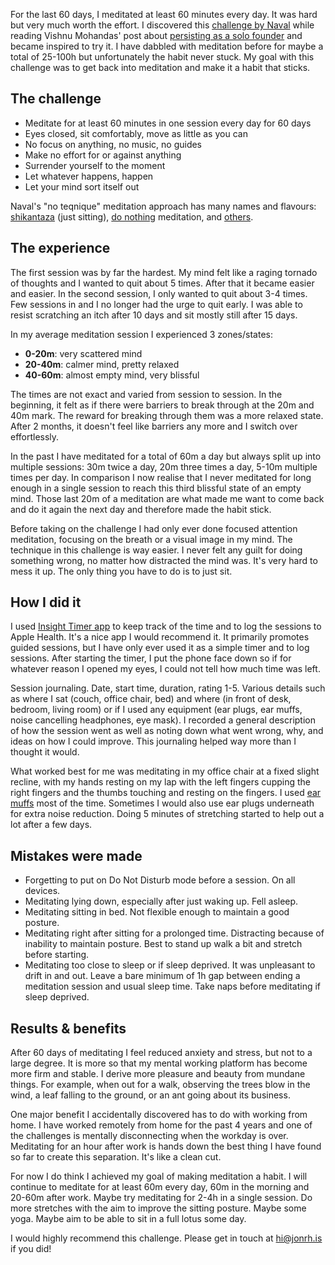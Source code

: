 
<Post title="60x60 Meditation challenge" date="November 1, 2020">

For the last 60 days, I meditated at least 60 minutes every day. It was hard but very much worth
the effort. I discovered this [challenge by Naval][naval-tweets] while reading Vishnu Mohandas'
post about [persisting as a solo founder][vishnu-post] and became inspired to try it. I have
dabbled with meditation before for maybe a total of 25-100h but unfortunately the habit never
stuck. My goal with this challenge was to get back into meditation and make it a habit that sticks.


## The challenge
* Meditate for at least 60 minutes in one session every day for 60 days
* Eyes closed, sit comfortably, move as little as you can
* No focus on anything, no music, no guides
* Make no effort for or against anything
* Surrender yourself to the moment
* Let whatever happens, happen
* Let your mind sort itself out

Naval's "no teqnique" meditation approach has many names and flavours: [shikantaza][shikantaza]
(just sitting), [do nothing][donothing] meditation, and [others][deconstruct].


## The experience
The first session was by far the hardest. My mind felt like a raging tornado of thoughts and I
wanted to quit about 5 times. After that it became easier and easier. In the second session, I
only wanted to quit about 3-4 times. Few sessions in and I no longer had the urge to quit early.
I was able to resist scratching an itch after 10 days and sit mostly still after 15 days.

In my average meditation session I experienced 3 zones/states:
* **0-20m**: very scattered mind
* **20-40m**: calmer mind, pretty relaxed
* **40-60m**: almost empty mind, very blissful

The times are not exact and varied from session to session. In the beginning, it felt as if there
were barriers to break through at the 20m and 40m mark. The reward for breaking through them was a
more relaxed state. After 2 months, it doesn't feel like barriers any more and I switch over
effortlessly.

In the past I have meditated for a total of 60m a day but always split up into multiple sessions:
30m twice a day, 20m three times a day, 5-10m multiple times per day. In comparison I now realise
that I never meditated for long enough in a single session to reach this third blissful state of an
empty mind. Those last 20m of a meditation are what made me want to come back and do it again the
next day and therefore made the habit stick.

Before taking on the challenge I had only ever done focused attention meditation, focusing on the
breath or a visual image in my mind. The technique in this challenge is way easier. I never felt
any guilt for doing something wrong, no matter how distracted the mind was. It's very hard to mess
it up. The only thing you have to do is to just sit.


## How I did it
I used [Insight Timer app][insight] to keep track of the time and to log the sessions to Apple
Health. It's a nice app I would recommend it. It primarily promotes guided sessions, but I have
only ever used it as a simple timer and to log sessions. After starting the timer, I put the phone
face down so if for whatever reason I opened my eyes, I could not tell how much time was left.

Session journaling. Date, start time, duration, rating 1-5. Various details such as where I sat
(couch, office chair, bed) and where (in front of desk, bedroom, living room) or if I used any
equipment (ear plugs, ear muffs, noise cancelling headphones, eye mask). I recorded a general
description of how the session went as well as noting down what went wrong, why, and ideas on how
I could improve. This journaling helped way more than I thought it would.

What worked best for me was meditating in my office chair at a fixed slight recline, with my hands
resting on my lap with the left fingers cupping the right fingers and the thumbs touching and
resting on the fingers. I used [ear muffs][peltor] most of the time. Sometimes I would also use ear
plugs underneath for extra noise reduction. Doing 5 minutes of stretching started to help out a lot
after a few days.


## Mistakes were made
* Forgetting to put on Do Not Disturb mode before a session. On all devices.
* Meditating lying down, especially after just waking up. Fell asleep.
* Meditating sitting in bed. Not flexible enough to maintain a good posture.
* Meditating right after sitting for a prolonged time. Distracting because of inability to
maintain posture. Best to stand up walk a bit and stretch before starting.
* Meditating too close to sleep or if sleep deprived. It was unpleasant to drift in and out. Leave
a bare minimum of 1h gap between ending a meditation session and usual sleep time. Take naps before
meditating if sleep deprived.


## Results & benefits
After 60 days of meditating I feel reduced anxiety and stress, but not to a large degree. It is
more so that my mental working platform has become more firm and stable. I derive more pleasure and
beauty from mundane things. For example, when out for a walk, observing the trees blow in the wind,
a leaf falling to the ground, or an ant going about its business.

One major benefit I accidentally discovered has to do with working from home. I have worked
remotely from home for the past 4 years and one of the challenges is mentally disconnecting when
the workday is over. Meditating for an hour after work is hands down the best thing I have found so
far to create this separation. It's like a clean cut.

For now I do think I achieved my goal of making meditation a habit. I will continue to meditate for
at least 60m every day, 60m in the morning and 20-60m after work. Maybe try meditating for 2-4h in
a single session. Do more stretches with the aim to improve the sitting posture. Maybe some yoga.
Maybe aim to be able to sit in a full lotus some day.

I would highly recommend this challenge. Please get in touch at hi@jonrh.is if you did!


[naval-tweets]: https://twitter.com/naval/status/1261481222359801856
[vishnu-post]: https://vishnu.tech/posts/persistence/
[insight]: https://insighttimer.com/
[peltor]: https://duckduckgo.com/?q=3M+PELTOR+X5A
[shikantaza]: https://en.wikipedia.org/wiki/Shikantaza
[donothing]: https://www.youtube.com/watch?v=cZ6cdIaUZCA
[deconstruct]: https://deconstructingyourself.com/do-nothing-meditation.html

</Post>